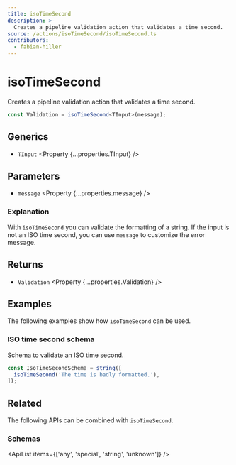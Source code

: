 ```yaml
---
title: isoTimeSecond
description: >-
  Creates a pipeline validation action that validates a time second.
source: /actions/isoTimeSecond/isoTimeSecond.ts
contributors:
  - fabian-hiller
---
```



# isoTimeSecond

Creates a pipeline validation action that validates a time second.

```ts
const Validation = isoTimeSecond<TInput>(message);
```

## Generics

- `TInput` <Property {...properties.TInput} />

## Parameters

- `message` <Property {...properties.message} />

### Explanation

With `isoTimeSecond` you can validate the formatting of a string. If the input is not an ISO time second, you can use `message` to customize the error message.

## Returns

- `Validation` <Property {...properties.Validation} />

## Examples

The following examples show how `isoTimeSecond` can be used.

### ISO time second schema

Schema to validate an ISO time second.

```ts
const IsoTimeSecondSchema = string([
  isoTimeSecond('The time is badly formatted.'),
]);
```

## Related

The following APIs can be combined with `isoTimeSecond`.

### Schemas

<ApiList items={['any', 'special', 'string', 'unknown']} />
